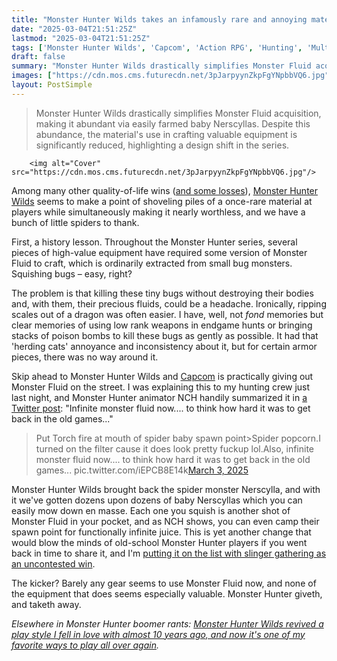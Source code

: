 ```yaml
---
title: "Monster Hunter Wilds takes an infamously rare and annoying material from the old games and absolutely buries you in it – and also buries you in tiny spiders"
date: "2025-03-04T21:51:25Z"
lastmod: "2025-03-04T21:51:25Z"
tags: ['Monster Hunter Wilds', 'Capcom', 'Action RPG', 'Hunting', 'Multiplayer']
draft: false
summary: "Monster Hunter Wilds drastically simplifies Monster Fluid acquisition, making it abundant via easily farmed baby Nerscyllas.  Despite this abundance, the material's use in crafting valuable equipment is significantly reduced, highlighting a design shift in the series."
images: ["https://cdn.mos.cms.futurecdn.net/3pJarpyynZkpFgYNpbbVQ6.jpg"]
layout: PostSimple
---
```

> Monster Hunter Wilds drastically simplifies Monster Fluid acquisition, making it abundant via easily farmed baby Nerscyllas.  Despite this abundance, the material's use in crafting valuable equipment is significantly reduced, highlighting a design shift in the series.


        <img alt="Cover" src="https://cdn.mos.cms.futurecdn.net/3pJarpyynZkpFgYNpbbVQ6.jpg"/>
        
Among many other quality-of-life wins ([and some losses](https://www.gamesradar.com/games/monster-hunter/playing-monster-hunter-wilds-in-multiplayer-is-a-confusing-mess-but-in-defiance-of-capcom-ive-jury-rigged-a-co-op-campaign-that-actually-works/)), [Monster Hunter Wilds](https://www.gamesradar.com/games/monster-hunter/monster-hunter-wilds-guide/) seems to make a point of shoveling piles of a once-rare material at players while simultaneously making it nearly worthless, and we have a bunch of little spiders to thank.

First, a history lesson. Throughout the Monster Hunter series, several pieces of high-value equipment have required some version of Monster Fluid to craft, which is ordinarily extracted from small bug monsters. Squishing bugs – easy, right?

The problem is that killing these tiny bugs without destroying their bodies and, with them, their precious fluids, could be a headache. Ironically, ripping scales out of a dragon was often easier. I have, well, not *fond* memories but clear memories of using low rank weapons in endgame hunts or bringing stacks of poison bombs to kill these bugs as gently as possible. It had that 'herding cats' annoyance and inconsistency about it, but for certain armor pieces, there was no way around it.

Skip ahead to Monster Hunter Wilds and [Capcom](https://www.gamesradar.com/tag/capcom/) is practically giving out Monster Fluid on the street. I was explaining this to my hunting crew just last night, and Monster Hunter animator NCH handily summarized it in [a Twitter post](https://x.com/NCHproductions/status/1896500466990862730): "Infinite monster fluid now.... to think how hard it was to get back in the old games..."

>Put Torch fire at mouth of spider baby spawn point>Spider popcorn.I turned on the filter cause it does look pretty fuckup lol.Also, infinite monster fluid now.... to think how hard it was to get back in the old games... pic.twitter.com/iEPCB8E14k[March 3, 2025](https://twitter.com/cantworkitout/status/1896500466990862730)

Monster Hunter Wilds brought back the spider monster Nerscylla, and with it we've gotten dozens upon dozens of baby Nerscyllas which you can easily mow down en masse. Each one you squish is another shot of Monster Fluid in your pocket, and as NCH shows, you can even camp their spawn point for functionally infinite juice. This is yet another change that would blow the minds of old-school Monster Hunter players if you went back in time to share it, and I'm [putting it on the list with slinger gathering as an uncontested win](https://www.gamesradar.com/games/monster-hunter/ive-played-monster-hunter-wilds-for-almost-60-hours-and-somehow-missed-this-game-changing-gathering-tip/).

The kicker? Barely any gear seems to use Monster Fluid now, and none of the equipment that does seems especially valuable. Monster Hunter giveth, and taketh away.

*Elsewhere in Monster Hunter boomer rants: *[<em>Monster Hunter Wilds revived a play style I fell in love with almost 10 years ago, and now it's one of my favorite ways to play all over again</em>](https://www.gamesradar.com/games/monster-hunter/monster-hunter-wilds-revived-a-play-style-i-fell-in-love-with-almost-10-years-ago-and-now-its-one-of-my-favorite-ways-to-play-all-over-again/)*.*
        